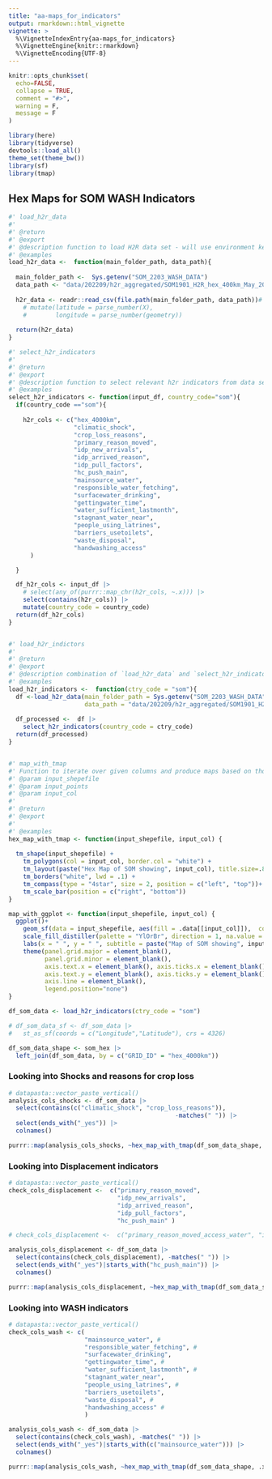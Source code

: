 ```yaml
---
title: "aa-maps_for_indicators"
output: rmarkdown::html_vignette
vignette: >
  %\VignetteIndexEntry{aa-maps_for_indicators}
  %\VignetteEngine{knitr::rmarkdown}
  %\VignetteEncoding{UTF-8}
---
```


```r
knitr::opts_chunk$set(
  echo=FALSE,
  collapse = TRUE,
  comment = "#>",
  warning = F, 
  message = F
)
```

```r
library(here)
library(tidyverse)
devtools::load_all()
theme_set(theme_bw())
library(sf)
library(tmap)
```

## Hex Maps for SOM WASH Indicators

```r

#' load_h2r_data
#'
#' @return
#' @export
#' @description function to load H2R data set - will use environment key to specify base data directory
#' @examples
load_h2r_data <-  function(main_folder_path, data_path){
  
  main_folder_path <-  Sys.getenv("SOM_2203_WASH_DATA")
  data_path <- "data/202209/h2r_aggregated/SOM1901_H2R_hex_400km_May_2022.csv"
  
  h2r_data <- readr::read_csv(file.path(main_folder_path, data_path))# |> 
    # mutate(latitude = parse_number(X),
    #        longitude = parse_number(geometry))
  
  return(h2r_data)
}

#' select_h2r_indicators
#'
#' @return
#' @export
#' @description function to select relevant h2r indicators from data set
#' @examples
select_h2r_indicators <- function(input_df, country_code="som"){
  if(country_code =="som"){
    
    h2r_cols <- c("hex_4000km",
                  "climatic_shock",
                  "crop_loss_reasons",
                  "primary_reason_moved",
                  "idp_new_arrivals",
                  "idp_arrived_reason",
                  "idp_pull_factors",
                  "hc_push_main",
                  "mainsource_water",
                  "responsible_water_fetching",
                  "surfacewater_drinking",
                  "gettingwater_time",
                  "water_sufficient_lastmonth",
                  "stagnant_water_near",
                  "people_using_latrines",
                  "barriers_usetoilets",
                  "waste_disposal",
                  "handwashing_access"
      )

  }

  df_h2r_cols <- input_df |>
    # select(any_of(purrr::map_chr(h2r_cols, ~.x))) |>
    select(contains(h2r_cols)) |>
    mutate(country_code = country_code)
  return(df_h2r_cols)
}


#' load_h2r_indictors
#'
#' @return
#' @export
#' @description combination of `load_h2r_data` and `select_h2r_indicators` to quicky load only data with only relelvant indicators
#' @examples
load_h2r_indicators <-  function(ctry_code = "som"){
  df <-load_h2r_data(main_folder_path = Sys.getenv("SOM_2203_WASH_DATA"), 
                     data_path = "data/202209/h2r_aggregated/SOM1901_H2R_hex_400km_May_2022.csv")
  
  df_processed <-  df |> 
    select_h2r_indicators(country_code = ctry_code)
  return(df_processed)  
}


#' map_with_tmap
#' Function to iterate over given columns and produce maps based on those columns
#' @param input_shepefile 
#' @param input_points 
#' @param input_col 
#'
#' @return
#' @export
#'
#' @examples
hex_map_with_tmap <- function(input_shepefile, input_col) {
  
  tm_shape(input_shepefile) +
    tm_polygons(col = input_col, border.col = "white") +
    tm_layout(paste("Hex Map of SOM showing", input_col), title.size=.8)+
    tm_borders("white", lwd = .1) +
    tm_compass(type = "4star", size = 2, position = c("left", "top"))+
    tm_scale_bar(position = c("right", "bottom"))
}

map_with_ggplot <- function(input_shepefile, input_col) {
  ggplot()+
    geom_sf(data = input_shepefile, aes(fill = .data[[input_col]]),  colour = "white") + 
    scale_fill_distiller(palette = "YlOrBr", direction = 1, na.value = "grey80") +
    labs(x = " ", y = " ", subtitle = paste("Map of SOM showing", input_col))+
    theme(panel.grid.major = element_blank(),
          panel.grid.minor = element_blank(),
          axis.text.x = element_blank(), axis.ticks.x = element_blank(),
          axis.text.y = element_blank(), axis.ticks.y = element_blank(),
          axis.line = element_blank(),
          legend.position="none")
}

```


```r

df_som_data <- load_h2r_indicators(ctry_code = "som")

# df_som_data_sf <- df_som_data |> 
#   st_as_sf(coords = c("Longitude","Latitude"), crs = 4326)

df_som_data_shape <- som_hex |> 
  left_join(df_som_data, by = c("GRID_ID" = "hex_4000km"))

```

### Looking into Shocks and reasons for crop loss

```r
# datapasta::vector_paste_vertical()
analysis_cols_shocks <- df_som_data |> 
  select(contains(c("climatic_shock", "crop_loss_reasons")), 
                                              -matches(" ")) |> 
  select(ends_with("_yes")) |>
  colnames()

purrr::map(analysis_cols_shocks, ~hex_map_with_tmap(df_som_data_shape, .x))

```

### Looking into Displacement indicators

```r
# datapasta::vector_paste_vertical()
check_cols_displacement <-  c("primary_reason_moved",
                              "idp_new_arrivals",
                              "idp_arrived_reason",
                              "idp_pull_factors",
                              "hc_push_main" )

# check_cols_displacement <-  c("primary_reason_moved_access_water", "idp_arrived_reason_lack_water" )

analysis_cols_displacement <- df_som_data |>
  select(contains(check_cols_displacement), -matches(" ")) |>
  select(ends_with("_yes")|starts_with("hc_push_main")) |>
  colnames()

purrr::map(analysis_cols_displacement, ~hex_map_with_tmap(df_som_data_shape, .x))

```

### Looking into WASH indicators

```r
# datapasta::vector_paste_vertical()
check_cols_wash <- c(
                     "mainsource_water", #
                     "responsible_water_fetching", #
                     "surfacewater_drinking",
                     "gettingwater_time", #
                     "water_sufficient_lastmonth", #
                     "stagnant_water_near",
                     "people_using_latrines", #
                     "barriers_usetoilets",
                     "waste_disposal", #
                     "handwashing_access" #
                     )

analysis_cols_wash <- df_som_data |>
  select(contains(check_cols_wash), -matches(" ")) |>
  select(ends_with("_yes")|starts_with(c("mainsource_water"))) |>
  colnames()

purrr::map(analysis_cols_wash, ~hex_map_with_tmap(df_som_data_shape, .x))

```


